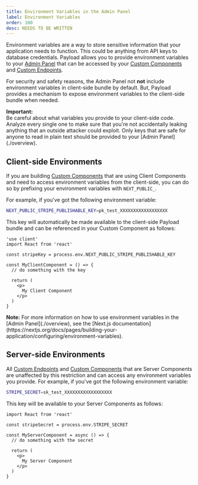 ```yaml
---
title: Environment Variables in the Admin Panel
label: Environment Variables
order: 100
desc: NEEDS TO BE WRITTEN
---
```


Environment variables are a way to store sensitive information that your application needs to function. This could be anything from API keys to database credentials. Payload allows you to provide environment variables to your [Admin Panel](./overview) that can be accessed by your [Custom Components](./components) and [Custom Endpoints](../rest-api/overview#custom-endpoints).

For security and safety reasons, the Admin Panel not **not** include environment variables in client-side bundle by default. But, Payload provides a mechanism to expose environment variables to the client-side bundle when needed.

<Banner type="warning">
  <strong>Important:</strong>
  <br />
  Be careful about what variables you provide to your client-side code. Analyze every single one to
  make sure that you're not accidentally leaking anything that an outside attacker could exploit. Only keys
  that are safe for anyone to read in plain text should be provided to your [Admin Panel](./overview).
</Banner>

## Client-side Environments

If you are building [Custom Components](./components) that are using Client Components and need to access environment variables from the client-side, you can do so by prefixing your environment variables with `NEXT_PUBLIC_`.

For example, if you've got the following environment variable:

```bash
NEXT_PUBLIC_STRIPE_PUBLISHABLE_KEY=pk_test_XXXXXXXXXXXXXXXXXX
```

This key will automatically be made available to the client-side Payload bundle and can be referenced in your Custom Component as follows:

```tsx
'use client'
import React from 'react'

const stripeKey = process.env.NEXT_PUBLIC_STRIPE_PUBLISHABLE_KEY

const MyClientComponent = () => {
  // do something with the key

  return (
    <p>
      My Client Component
    </p>
  )
}
```

<Banner type="info">
  <strong>Note:</strong>
  For more information on how to use environment variables in the [Admin Panel](./overview), see the [Next.js documentation](https://nextjs.org/docs/pages/building-your-application/configuring/environment-variables).
</Banner>

## Server-side Environments

All [Custom Endpoints](../rest-api/overview#custom-endpoints) and [Custom Components](./components) that are Server Components are unaffected by this restriction and can access any environment variables you provide. For example, if you've got the following environment variable:

```bash
STRIPE_SECRET=sk_test_XXXXXXXXXXXXXXXXXX
```

This key will be available to your Server Components as follows:

```tsx
import React from 'react'

const stripeSecret = process.env.STRIPE_SECRET

const MyServerComponent = async () => {
  // do something with the secret

  return (
    <p>
      My Server Component
    </p>
  )
}
```
